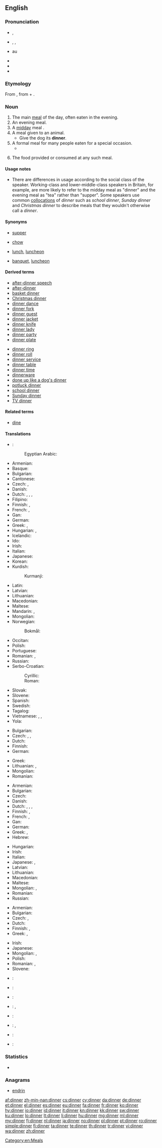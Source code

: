 ==English==
{{wikipedia}}

===Pronunciation===
* {{a|UK}} {{IPA|/ˈdɪnə(ɹ)/}}, {{X-SAMPA|/"dIn@/}}
* {{a|US}} {{enPR|dĭnʹər}}, {{IPA|/ˈdɪnɚ/}}, {{X-SAMPA|/"dIn@`}}
* {{audio|en-us-dinner.ogg|Audio (US)}}au
* {{audio|En-uk-dinner.ogg|Audio (UK)}}
* {{rhymes|ɪnə(ɹ)}}
* {{hyphenation|din|ner}}

===Etymology===
From {{etyl|fro}} {{term|disner||lang=fro|lunch”, but originally “breakfast}}, from {{etyl|la}} {{term|dis-||lang=la}} + {{term|ieiuno|iēiūnō|lang=la|to break the fast}}.

===Noun===
{{en-noun|s|-}}

# The main [[meal]] of the day, often eaten in the evening.
# An evening meal.
# A [[midday]] meal {{qualifier|in a context in which the evening meal is called [[supper]] or [[tea]]}}.
# A meal given to an animal.
#* Give the dog its '''dinner'''.
# A formal meal for many people eaten for a special occasion.
#* {{quote-book|year=1897|author=[[w:Winston Churchill (novelist)|Winston Churchill]]
|title=[[w:The Celebrity|The Celebrity]]
|chapter=1|url=http://openlibrary.org/works/OL2341853W
|passage=When I gave a '''dinner''' there was generally a cover laid for him. I liked the man for his own sake, and even had he promised to turn out a celebrity it would have had no weight with me.}}
# {{uncountable}} The food provided or consumed at any such meal.

====Usage notes====
* There are differences in usage according to the social class of the speaker. Working-class and lower-middle-class speakers in Britain, for example, are more likely to refer to the midday meal as "dinner" and the evening meal as "tea" rather than "supper". Some speakers use common [[collocation]]s of ''dinner'' such as ''school dinner'', ''Sunday dinner'' and ''Christmas dinner'' to describe meals that they wouldn't otherwise call a ''dinner''.

====Synonyms====
* {{sense|an evening meal}} [[supper]]
* {{sense|meal given to an animal}} [[chow]]
* {{sense|midday meal}} [[lunch]], [[luncheon]]
* {{sense|formal meal for many people eaten at a special occasion}} [[banquet]], [[luncheon]]

====Derived terms====
{{rel-top|Terms derived from ''dinner''}}
* [[after-dinner speech]]
* [[after-dinner]]
* [[basket dinner]]
* [[Christmas dinner]]
* [[dinner dance]]
* [[dinner fork]]
* [[dinner guest]]
* [[dinner jacket]]
* [[dinner knife]]
* [[dinner lady]]
* [[dinner party]]
* [[dinner plate]]
{{rel-mid}}
* [[dinner ring]]
* [[dinner roll]]
* [[dinner service]]
* [[dinner table]]
* [[dinner time]]
* [[dinnerware]]
* [[done up like a dog's dinner]]
* [[potluck dinner]]
* [[school dinner]]
* [[Sunday dinner]]
* [[TV dinner]]
{{rel-bottom}}

====Related terms====
* [[dine]]

====Translations====
{{trans-top|main meal of the day}}
* {{ttbc|ar}}: {{t-|ar|عشاء|tr=3ashaa'|alt=عَشاء|sc=Arab}}
*: Egyptian Arabic: {{tø|arz|عشاء|tr=3ashaa'|sc=Arab}}
* Armenian: {{t+|hy|ճաշ|tr=č̣aš|sc=Armn}}
* Basque: {{t+|eu|afari}}
* Bulgarian: {{t+|bg|вечеря|f|tr=večerja|sc=Cyrl}}
* Cantonese: {{tø|yue|晚飯|tr=maan<sup>5</sup>faan<sup>6</sup>|sc=Hani}}
* Czech: {{t+|cs|oběd|m}} {{qualifier|in Czech the midday meal is the main meal}}, {{t+|cs|večeře|f}} {{qualifier|eaten in the evening}}
* Danish: {{t+|da|middag}}
* Dutch: {{t+|nl|avondeten|n}}, {{t-|nl|avondmaaltijd|m}}, {{t+|nl|avondmaal|n}}, {{t+|nl|eten|n}}
* Filipino: {{t-|tl|hapunan}}
* Finnish: {{t+|fi|päivällinen}}, {{t+|fi|illallinen}}
* French: {{t+|fr|dîner|m}}, {{qualifier|Belgium|Cajun|Swiss and Canadian French -in Belgium, Louisiana, Romandy and Quebec, "dîner" means "lunch"}} {{t+|fr|souper|m}}
* Gan: {{tø|gan|夜飯|tr=ya<sup>5</sup> fan<sup>5</sup>|sc=Hani}} {{qualifier|eaten in the evening}}
* German: {{t-|de|Hauptmahlzeit|f}}
* Greek: {{t+|el|φαγητό|n|tr=fagitó}}, {{t-|el|κύριο γεύμα|n|tr=kýrio gévma}}
* Hungarian: {{t+|hu|vacsora}} {{qualifier|eaten in the evening}}, {{t+|hu|ebéd}} {{qualifier|in Hungary the midday meal is the main meal}}
* Icelandic: {{t|is|kvöldmatur|m}}
* Ido: {{t+|io|dineo}}
* Irish: {{t-|ga|dinnéar|m}}
* Italian: {{t+|it|cena|f}}
* Japanese: {{t+|ja|夕食|tr={{Jpan|[[ゆうしょく]]}}, yūshoku|sc=Jpan}} {{qualifier|eaten in the evening}}
* Korean: {{t+|ko|저녁|tr=jeonyeog|sc=Kore}}
* Kurdish:
*: Kurmanji: {{t+|ku|şîv|f}}
{{trans-mid}}
* Latin: {{t+|la|cena|f|alt=cēna}}
* Latvian: {{t-|lv|pusdienas|f|p}} {{qualifier|in Latvia the midday meal is the main meal}}
* Lithuanian: {{t-|lt|vakarienė|f}} {{qualifier|eaten in the evening, but the midday meal is the main meal}}
* Macedonian: {{t-|mk|вечера|f|tr=véčera}} {{qualifier|eaten in the evening}}
* Maltese: {{t-|mt|ċena|f}}
* Mandarin: {{t|cmn|晚饭|tr=wănfàn|sc=Hani}}, {{t|cmn|晚餐|tr=wăncān|sc=Hani}} {{qualifier|eaten in the evening}}
* Mongolian: {{t-|mn|оройн хоол|tr=orojn hool|sc=Cyrl}}
* Norwegian:
*: Bokmål: {{t+|no|middag}}
* Occitan: {{t+|oc|sopar|m}}
* Polish: {{t+|pl|obiad|m}}
* Portuguese: {{t+|pt|jantar}}
* Romanian: {{t-|ro|cină}}, {{t|ro|masă de seară|f}}
* Russian: {{t+|ru|ужин|m|tr=úžin}} {{qualifier|eaten in the evening, but the midday meal is the main meal}}
* Serbo-Croatian:
*: Cyrillic: {{t-|sh|вечера|f|sc=Cyrl}} {{qualifier|eaten in the evening}}
*: Roman: {{t-|sh|večera|f}} {{qualifier|eaten in the evening}}
* Slovak: {{t-|sk|večera|f}} {{qualifier|eaten in the evening, but the midday meal is the main meal}}
* Slovene: {{t+|sl|večerja|f}} {{qualifier|eaten in the evening}}
* Spanish: {{t+|es|cena|f}}
* Swedish: {{t+|sv|middag|c}}
* Tagalog: {{t-|tl|hapunan}}
* Vietnamese: {{t-|vi|bữa trưa}} {{qualifier|eaten at midday}}, {{t-|vi|bữa chiều}} {{qualifier|eaten in the evening}}, {{t-|vi|bữa tối}} {{qualifier|eaten in the evening}}
* Yola: {{tø|yol|dineare}}
{{trans-bottom}}

{{trans-top|a meal given to an animal}}
* Bulgarian: {{t+|bg|хранене|n|tr=chranene|sc=Cyrl}}
* Czech: {{t-|cs|žrádlo|n}}, {{t-|cs|krmení|n}}, {{t+|cs|šlichta|f}} {{qualifier|of soup consistence}}
* Dutch: {{t+|nl|voer}}
* Finnish: {{t+|fi|ruoka}}
* German: {{t+|de|Futter|n}}
{{trans-mid}}
* Greek: {{t+|el|τροφή|f|tr=trofí}}
* Lithuanian: {{t-|lt|ėdalas|m}}, {{t-|lt|jovalas|m}} {{qualifier|of soup consistence}}
* Mongolian: {{t-|mn|амьтны хоол|tr=am'tny hool|sc=Cyrl}}
* Romanian: {{t|ro|nutreț|n}}
{{trans-bottom}}

{{trans-top|midday meal}}
* Armenian: {{t+|hy|ճաշ|tr=č̣aš|sc=Armn}}
* Bulgarian: {{t+|bg|обед|m|tr=obed|sc=Cyrl}}
* Czech: {{t+|cs|oběd|m}}
* Danish: {{t+|da|middag}}
* Dutch: {{t+|nl|middageten|n}}, {{t-|nl|middagmaaltijd|m}}, {{t-|nl|middagmaal|n}}, {{t+|nl|lunch|m}}
* Finnish: {{t+|fi|lounas}}, {{t+|fi|päivällinen}}
* French: {{t+|fr|déjeuner|m}}, {{t+|fr|dîner}} {{qualifier|Belgium, Cajun, Swiss, Canadian, Louisiana and Romandy French}}
* Gan: {{tø|gan|昼飯|tr=jiu<sup>4</sup> fan<sup>5</sup>|sc=Hani}}
* German: {{t+|de|Mittagessen|n}}
* Greek: {{t+|el|γεύμα|n|tr=gévma}}, {{t+|el|μεσημεριανό|n|tr=mesimerianó}}
* Hebrew: {{t-|he|ארוחת-ערב|tr=arukhát érev}}
{{trans-mid}}
* Hungarian: {{t+|hu|ebéd}}
* Irish: {{t-|ga|dinnéar|m}}
* Italian: {{t+|it|pranzo|m}}
* Japanese: {{t+|ja|昼食|tr={{Jpan|[[ちゅうしょく]]}}, chūshoku|sc=Jpan}}, {{t-|ja|昼飯|tr={{Jpan|[[ひるめし]]}}, hirumeshi|sc=Jpan}}
* Latvian: {{t-|lv|pusdienas|f|p}}
* Lithuanian: {{t+|lt|pietūs|m|p}}
* Macedonian: {{t-|mk|ручек|m|tr=rúček}}
* Maltese: {{t+|mt|pranzu|m}}
* Mongolian: {{t-|mn|өдрийн хоол|tr=ôdrijn hool|sc=Cyrl}}, {{t-|mn|үдийн хоол|tr=ùdijn hool|sc=Cyrl}}
* Romanian: {{t|ro|prânz|n}}
* Russian: {{t+|ru|обед|m|tr=ob'éd}}
{{trans-bottom}}

{{trans-top|a formal meal}}
* Armenian: {{t+|hy|ճաշ|tr=č̣aš|sc=Armn}}
* Bulgarian: {{t+|bg|банкет|m|tr=banket|sc=Cyrl}}
* Czech: {{t+|cs|oběd|m}}, {{t+|cs|večeře|f}}
* Dutch: {{t-|nl|dinee|n}}
* Finnish: {{t+|fi|illallinen}}, {{t+|fi|päivällinen}}
* Greek: {{qualifier|taking place in noon}} {{t+|el|γεύμα|n|tr=gévma}}, {{qualifier|taking place in late afternoon}} {{t+|el|δείπνο|n|tr=deípno}}
{{trans-mid}}
* Irish: {{t-|ga|dinnéar|m}}
* Japanese: {{t-|ja|正餐|tr={{Jpan|[[せいさん]]}}, seisan|sc=Jpan}}
* Mongolian: {{t-|mn|цайллага|tr=cajllaga|sc=Cyrl}}, {{t-|mn|дайллага|tr=dajllaga|sc=Cyrl}}
* Polish: {{t-|pl|bankiet|m}}
* Romanian: {{t|ro|banchet|n}}, {{t|ro|dineu|n}}
* Slovene: {{t+|sl|večerja|f}}
{{trans-bottom}}

{{checktrans-top}}
* {{ttbc|ar}}: {{t-|ar|غذاء|tr=ğaðá:’|sc=Arab}}
* {{ttbc|br}}: {{t+|br|koan|f}}
* {{ttbc|ca}}: {{t+|ca|sopar|m}}
* {{ttbc|ia}}: {{t-|ia|dinar}}, {{t-|ia|cena}}
* {{ttbc|ko}}: {{t-|ko|정 식사|tr=jeong siksa|sc=Kore}}
* {{ttbc|pt}}: {{t+|pt|jantar|m}}, {{t+|pt|ceia|f}}
* {{ttbc|sd}}: {{t+|sd|سانجھاندو|m|tr=sanjhando|sc=sd-Arab}}
* {{ttbc|es}}: {{t+|es|cena|f}}
{{trans-bottom}}

===Statistics===
* {{rank|sit|considerable|private|768|dinner|command|etc.|broke}}

===Anagrams===
* [[endrin#English|endrin]]

[[Category:en:Meals]]

[[af:dinner]]
[[zh-min-nan:dinner]]
[[cs:dinner]]
[[cy:dinner]]
[[da:dinner]]
[[de:dinner]]
[[et:dinner]]
[[el:dinner]]
[[es:dinner]]
[[eu:dinner]]
[[fa:dinner]]
[[fr:dinner]]
[[ko:dinner]]
[[hy:dinner]]
[[io:dinner]]
[[id:dinner]]
[[it:dinner]]
[[kn:dinner]]
[[kk:dinner]]
[[sw:dinner]]
[[ku:dinner]]
[[lo:dinner]]
[[lt:dinner]]
[[li:dinner]]
[[hu:dinner]]
[[mg:dinner]]
[[ml:dinner]]
[[my:dinner]]
[[fj:dinner]]
[[nl:dinner]]
[[ja:dinner]]
[[no:dinner]]
[[pl:dinner]]
[[pt:dinner]]
[[ro:dinner]]
[[simple:dinner]]
[[fi:dinner]]
[[ta:dinner]]
[[te:dinner]]
[[th:dinner]]
[[tr:dinner]]
[[vi:dinner]]
[[wa:dinner]]
[[zh:dinner]]
